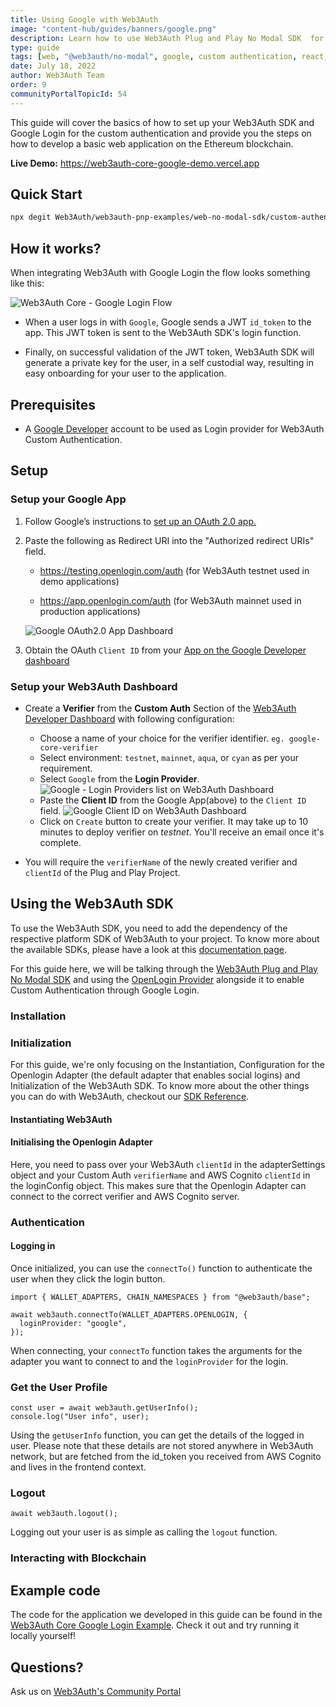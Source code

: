 ```yaml
---
title: Using Google with Web3Auth
image: "content-hub/guides/banners/google.png"
description: Learn how to use Web3Auth Plug and Play No Modal SDK  for Google Custom Authentication.
type: guide
tags: [web, "@web3auth/no-modal", google, custom authentication, react, ethereum]
date: July 18, 2022
author: Web3Auth Team
order: 9
communityPortalTopicId: 54
---
```



<SEO
  title="Using Google with Web3Auth"
  description="Learn how to use Web3Auth Plug and Play No Modal SDK  for Google Custom Authentication."
  image="https://web3auth.io/docs/content-hub/guides/banners/google.png"
  slug="/content-hub/guides/google"
/>

This guide will cover the basics of how to set up your Web3Auth SDK and Google Login for the custom authentication and provide you the steps on how to
develop a basic web application on the Ethereum blockchain.

**Live Demo:** https://web3auth-core-google-demo.vercel.app

## Quick Start

```bash
npx degit Web3Auth/web3auth-pnp-examples/web-no-modal-sdk/custom-authentication/google-react-no-modal-example w3a-google-demo && cd w3a-google-demo && npm install && npm run start
```

## How it works?

When integrating Web3Auth with Google Login the flow looks something like this:

![Web3Auth Core - Google Login Flow](/images/implicit-flow.svg)

- When a user logs in with `Google`, Google sends a JWT `id_token` to the app. This JWT token is sent to the Web3Auth SDK's login function.

- Finally, on successful validation of the JWT token, Web3Auth SDK will generate a private key for the user, in a self custodial way, resulting in
  easy onboarding for your user to the application.

## Prerequisites

<Web3AuthPrerequisites />

- A [Google Developer](https://console.developers.google.com) account to be used as Login provider for Web3Auth Custom Authentication.

## Setup

### Setup your Google App

1. Follow Google’s instructions to [set up an OAuth 2.0 app.](https://support.google.com/cloud/answer/6158849?hl=en)
2. Paste the following as Redirect URI into the "Authorized redirect URIs" field.

   - https://testing.openlogin.com/auth (for Web3Auth testnet used in demo applications)

   - https://app.openlogin.com/auth (for Web3Auth mainnet used in production applications)

   ![Google OAuth2.0 App Dashboard](/content-hub/social-providers/google/google-app-redirect-uri.png)

3. Obtain the OAuth `Client ID` from your [App on the Google Developer dashboard](https://console.developers.google.com/)

### Setup your Web3Auth Dashboard

<SetupWeb3AuthDashboard />

- Create a **Verifier** from the **Custom Auth** Section of the [Web3Auth Developer Dashboard](https://dashboard.web3auth.io/) with following
  configuration:

  - Choose a name of your choice for the verifier identifier. `eg. google-core-verifier`
  - Select environment: `testnet`, `mainnet`, `aqua`, or `cyan` as per your requirement.
  - Select `Google` from the **Login Provider**. ![Google - Login Providers list on Web3Auth Dashboard](/dashboard/verifiers/login-providers-list.png)
  - Paste the **Client ID** from the Google App(above) to the `Client ID` field.
    ![Google Client ID on Web3Auth Dashboard](/dashboard/verifiers/google-verifier.png)
  - Click on `Create` button to create your verifier. It may take up to 10 minutes to deploy verifier on _testnet_. You'll receive an email once it's
    complete.

- You will require the `verifierName` of the newly created verifier and `clientId` of the Plug and Play Project.

## Using the Web3Auth SDK

To use the Web3Auth SDK, you need to add the dependency of the respective platform SDK of Web3Auth to your project. To know more about the available
SDKs, please have a look at this [documentation page](/sdk).

For this guide here, we will be talking through the [Web3Auth Plug and Play No Modal SDK](/sdk/pnp/web/no-modal) and using the
[OpenLogin Provider](/sdk/pnp/web/adapters/openlogin) alongside it to enable Custom Authentication through Google Login.

<SetupBaseProject />

### Installation

<Installation />

### Initialization

<InitializationIntro />

For this guide, we're only focusing on the Instantiation, Configuration for the Openlogin Adapter (the default adapter that enables social logins) and
Initialization of the Web3Auth SDK. To know more about the other things you can do with Web3Auth, checkout our [SDK Reference](/sdk/pnp/web/no-modal).

#### Instantiating Web3Auth

<InstantiationWeb3Auth />

#### Initialising the Openlogin Adapter

<OpenloginConfigCodeGoogle />

Here, you need to pass over your Web3Auth `clientId` in the adapterSettings object and your Custom Auth `verifierName` and AWS Cognito `clientId` in
the loginConfig object. This makes sure that the Openlogin Adapter can connect to the correct verifier and AWS Cognito server.

<InitializationWeb3Auth />

### Authentication

#### Logging in

Once initialized, you can use the `connectTo()` function to authenticate the user when they click the login button.

```tsx
import { WALLET_ADAPTERS, CHAIN_NAMESPACES } from "@web3auth/base";

await web3auth.connectTo(WALLET_ADAPTERS.OPENLOGIN, {
  loginProvider: "google",
});
```

When connecting, your `connectTo` function takes the arguments for the adapter you want to connect to and the `loginProvider` for the login.

### Get the User Profile

```tsx
const user = await web3auth.getUserInfo();
console.log("User info", user);
```

Using the `getUserInfo` function, you can get the details of the logged in user. Please note that these details are not stored anywhere in Web3Auth
network, but are fetched from the id_token you received from AWS Cognito and lives in the frontend context.

### Logout

```tsx
await web3auth.logout();
```

Logging out your user is as simple as calling the `logout` function.

### Interacting with Blockchain

<InteractingWithBlockchain />

## Example code

The code for the application we developed in this guide can be found in the
[Web3Auth Core Google Login Example](https://github.com/Web3Auth/web3auth-pnp-examples/tree/main/web-no-modal-sdk/custom-authentication/single-verifier-examples/google-no-modal-example).
Check it out and try running it locally yourself!

## Questions?

Ask us on [Web3Auth's Community Portal](https://web3auth.io/community)
